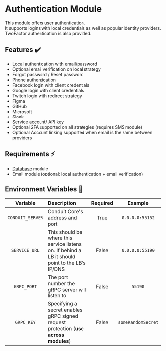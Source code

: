 # Authentication Module

This module offers user authentication.<br />
It supports logins with local credentials as well as popular identity providers.<br />
TwoFactor authentication is also provided.

## Features ✔️

- Local authentication with email/password
- Optional email verification on local strategy
- Forgot password / Reset password
- Phone authentication
- Facebook login with client credentials
- Google login with client credentials
- Twitch login with redirect strategy
- Figma
- GitHub
- Microsoft
- Slack
- Service account/ API key
- Optional 2FA supported on all strategies (requires SMS module)
- Optional Account linking supported when email is the same between providers

## Requirements ⚡

- [Database](../database) module
- [Email](../email) module (optional: local authentication + email verification)

## Environment Variables 📃 <a name="env-vars"></a>

|       Variable       | Description                                          | Required |      Example       |
|:--------------------:|:-----------------------------------------------------|:--------:|:------------------:|
|   `CONDUIT_SERVER`   | Conduit Core's address and port                      |   True   |  `0.0.0.0:55152`   |
|     `SERVICE_URL`    | This should be where this service listens on. If behind a LB it should point to the LB's IP/DNS  |   False   |  `0.0.0.0:55190`   |
|     `GRPC_PORT`      | The port number the gRPC server will listen to                      |  False   |  `55190`           |
|     `GRPC_KEY`       | Specifying a secret enables gRPC signed request protection (**use across modules**) |  False   | `someRandomSecret` |
